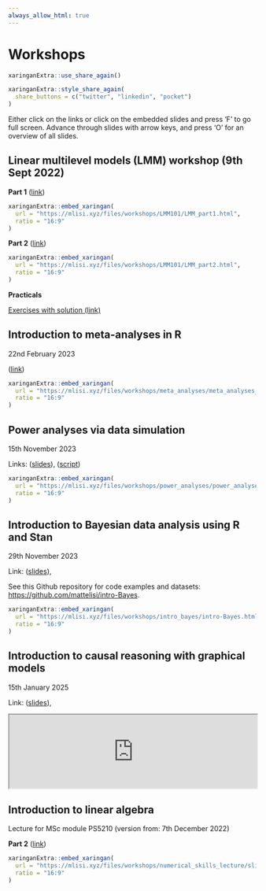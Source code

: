 ```yaml
--- 
always_allow_html: true
---
```


# Workshops  {#workshops}

```r
xaringanExtra::use_share_again()
```

```r
xaringanExtra::style_share_again(
  share_buttons = c("twitter", "linkedin", "pocket")
)
```

Either click on the links or click on the embedded slides and press 'F' to go full screen. Advance through slides with arrow keys, and press 'O' for an overview of all slides.


## Linear multilevel models (LMM) workshop (9th Sept 2022)



**Part 1** ([link](https://mlisi.xyz/files/workshops/LMM101/LMM_part1.html))

```r
xaringanExtra::embed_xaringan(
  url = "https://mlisi.xyz/files/workshops/LMM101/LMM_part1.html",
  ratio = "16:9"
)

```

**Part 2** ([link](https://mlisi.xyz/files/workshops/LMM101/LMM_part2.html))

```r
xaringanExtra::embed_xaringan(
  url = "https://mlisi.xyz/files/workshops/LMM101/LMM_part2.html",
  ratio = "16:9"
)
```

**Practicals**

[Exercises with solution (link)](https://mlisi.xyz/files/workshops/LMM101/exercises/exercises_questions.html)



## Introduction to meta-analyses in R

22nd February 2023

([link](https://mlisi.xyz/files/workshops/meta_analyses/meta_analyses_slides.html))


```r
xaringanExtra::embed_xaringan(
  url = "https://mlisi.xyz/files/workshops/meta_analyses/meta_analyses_slides.html",
  ratio = "16:9"
)
```


## Power analyses via data simulation

15th November 2023

Links: ([slides](https://mlisi.xyz/files/workshops/power_analyses/power_analyses.html)), 
([script](https://mlisi.xyz/files/workshops/power_analyses/power_analysis_workshop_script.R))


```r
xaringanExtra::embed_xaringan(
  url = "https://mlisi.xyz/files/workshops/power_analyses/power_analyses.html",
  ratio = "16:9"
)
```



## Introduction to Bayesian data analysis using R and Stan

29th November 2023

Link: ([slides](https://mlisi.xyz/files/workshops/intro_bayes/intro-Bayes.html)), 

See this Github repository for code examples and datasets: [https://github.com/mattelisi/intro-Bayes](https://github.com/mattelisi/intro-Bayes).

```r
xaringanExtra::embed_xaringan(
  url = "https://mlisi.xyz/files/workshops/intro_bayes/intro-Bayes.html",
  ratio = "16:9"
)
```



## Introduction to causal reasoning with graphical models

15th January 2025

Link: ([slides](https://mlisi.xyz/files/workshops/causal/RHUL_causal_intro.html)), 

<div>

```{=html}
  <iframe class="slide-deck" src="https://mlisi.xyz/files/workshops/causal/RHUL_causal_intro.html" style="width: 100%;"></iframe>
```
</div>





## Introduction to linear algebra

Lecture for MSc module PS5210 (version from: 7th December 2022)

**Part 2** ([link](https://mlisi.xyz/files/workshops/numerical_skills_lecture/slides_numerical_skills_part2.html))

```r
xaringanExtra::embed_xaringan(
  url = "https://mlisi.xyz/files/workshops/numerical_skills_lecture/slides_numerical_skills_part2.html",
  ratio = "16:9"
)
```

